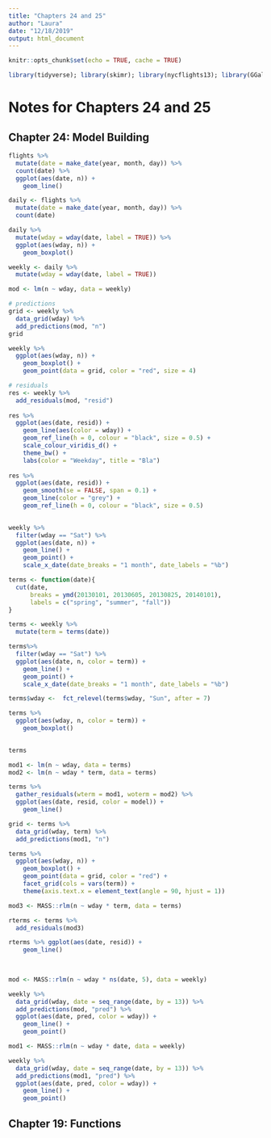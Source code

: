 ```yaml
---
title: "Chapters 24 and 25"
author: "Laura"
date: "12/18/2019"
output: html_document
---
```


```r
knitr::opts_chunk$set(echo = TRUE, cache = TRUE)

library(tidyverse); library(skimr); library(nycflights13); library(GGally); library(ggstance); library(lvplot); library(hexbin); library(modelr); library(magrittr); library(maps); library(stringr); library(htmlwidgets); library(forcats); library(mapproj); library(lubridate); library(babynames); library(splines)

```

# Notes for Chapters 24 and 25

## Chapter 24: Model Building

```r
flights %>% 
  mutate(date = make_date(year, month, day)) %>% 
  count(date) %>% 
  ggplot(aes(date, n)) +
    geom_line()

daily <- flights %>% 
  mutate(date = make_date(year, month, day)) %>% 
  count(date)

daily %>% 
  mutate(wday = wday(date, label = TRUE)) %>% 
  ggplot(aes(wday, n)) +
    geom_boxplot()

weekly <- daily %>% 
  mutate(wday = wday(date, label = TRUE))

mod <- lm(n ~ wday, data = weekly)

# predictions
grid <- weekly %>% 
  data_grid(wday) %>% 
  add_predictions(mod, "n")
grid

weekly %>% 
  ggplot(aes(wday, n)) +
    geom_boxplot() +
    geom_point(data = grid, color = "red", size = 4)

# residuals
res <- weekly %>% 
  add_residuals(mod, "resid")
  
res %>% 
  ggplot(aes(date, resid)) +
    geom_line(aes(color = wday)) +
    geom_ref_line(h = 0, colour = "black", size = 0.5) +
    scale_colour_viridis_d() +
    theme_bw() +
    labs(color = "Weekday", title = "Bla")
 
res %>% 
  ggplot(aes(date, resid)) +
    geom_smooth(se = FALSE, span = 0.1) +
    geom_line(color = "grey") +
    geom_ref_line(h = 0, colour = "black", size = 0.5)
   

```

```r
weekly %>% 
  filter(wday == "Sat") %>% 
  ggplot(aes(date, n)) +
    geom_line() +
    geom_point() +
    scale_x_date(date_breaks = "1 month", date_labels = "%b")

terms <- function(date){
  cut(date,
      breaks = ymd(20130101, 20130605, 20130825, 20140101),
      labels = c("spring", "summer", "fall"))
}

terms <- weekly %>% 
  mutate(term = terms(date)) 

terms%>% 
  filter(wday == "Sat") %>% 
  ggplot(aes(date, n, color = term)) +
    geom_line() +
    geom_point() +
    scale_x_date(date_breaks = "1 month", date_labels = "%b")

terms$wday <-  fct_relevel(terms$wday, "Sun", after = 7)

terms %>% 
  ggplot(aes(wday, n, color = term)) +
    geom_boxplot()
  
```
```r
terms

mod1 <- lm(n ~ wday, data = terms)
mod2 <- lm(n ~ wday * term, data = terms)

terms %>% 
  gather_residuals(wterm = mod1, woterm = mod2) %>% 
  ggplot(aes(date, resid, color = model)) +
    geom_line()

grid <- terms %>% 
  data_grid(wday, term) %>% 
  add_predictions(mod1, "n")

terms %>% 
  ggplot(aes(wday, n)) +
    geom_boxplot() +
    geom_point(data = grid, color = "red") +
    facet_grid(cols = vars(term)) +
    theme(axis.text.x = element_text(angle = 90, hjust = 1))

mod3 <- MASS::rlm(n ~ wday * term, data = terms)

rterms <- terms %>% 
  add_residuals(mod3) 

rterms %>% ggplot(aes(date, resid)) +
    geom_line()
  
  
```
```r

mod <- MASS::rlm(n ~ wday * ns(date, 5), data = weekly)

weekly %>% 
  data_grid(wday, date = seq_range(date, by = 13)) %>% 
  add_predictions(mod, "pred") %>% 
  ggplot(aes(date, pred, color = wday)) +
    geom_line() +
    geom_point() 

mod1 <- MASS::rlm(n ~ wday * date, data = weekly)

weekly %>% 
  data_grid(wday, date = seq_range(date, by = 13)) %>% 
  add_predictions(mod1, "pred") %>% 
  ggplot(aes(date, pred, color = wday)) +
    geom_line() +
    geom_point() 
```

## Chapter 19: Functions

